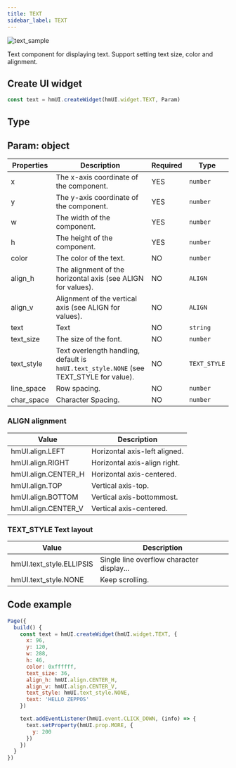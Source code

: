 ```yaml
---
title: TEXT
sidebar_label: TEXT
---
```


![text_sample](/img/api/text_sample.jpg)

Text component for displaying text. Support setting text size, color and alignment.

## Create UI widget

```js
const text = hmUI.createWidget(hmUI.widget.TEXT, Param)
```

## Type

## Param: object

| Properties | Description                                                                             | Required | Type         |
| ---------- | --------------------------------------------------------------------------------------- | -------- | ------------ |
| x          | The x-axis coordinate of the component.                                                 | YES      | `number`     |
| y          | The y-axis coordinate of the component.                                                 | YES      | `number`     |
| w          | The width of the component.                                                             | YES      | `number`     |
| h          | The height of the component.                                                            | YES      | `number`     |
| color      | The color of the text.                                                                  | NO       | `number`     |
| align_h    | The alignment of the horizontal axis (see ALIGN for values).                            | NO       | `ALIGN`      |
| align_v    | Alignment of the vertical axis (see ALIGN for values).                                  | NO       | `ALIGN`      |
| text       | Text                                                                                    | NO       | `string`     |
| text_size  | The size of the font.                                                                   | NO       | `number`     |
| text_style | Text overlength handling, default is `hmUI.text_style.NONE` (see TEXT_STYLE for value). | NO       | `TEXT_STYLE` |
| line_space | Row spacing.                                                                            | NO       | `number`     |
| char_space | Character Spacing.                                                                      | NO       | `number`     |

### ALIGN alignment

| Value               | Description                   |
| ------------------- | ----------------------------- |
| hmUI.align.LEFT     | Horizontal axis-left aligned. |
| hmUI.align.RIGHT    | Horizontal axis-align right.  |
| hmUI.align.CENTER_H | Horizontal axis-centered.     |
| hmUI.align.TOP      | Vertical axis-top.            |
| hmUI.align.BOTTOM   | Vertical axis-bottommost.     |
| hmUI.align.CENTER_V | Vertical axis-centered.       |

### TEXT_STYLE Text layout

| Value                     | Description                               |
| ------------------------- | ----------------------------------------- |
| hmUI.text_style.ELLIPSIS  | Single line overflow character display... |
| hmUI.text_style.NONE      | Keep scrolling.                           |

## Code example

```js
Page({
  build() {
    const text = hmUI.createWidget(hmUI.widget.TEXT, {
      x: 96,
      y: 120,
      w: 288,
      h: 46,
      color: 0xffffff,
      text_size: 36,
      align_h: hmUI.align.CENTER_H,
      align_v: hmUI.align.CENTER_V,
      text_style: hmUI.text_style.NONE,
      text: 'HELLO ZEPPOS'
    })

    text.addEventListener(hmUI.event.CLICK_DOWN, (info) => {
      text.setProperty(hmUI.prop.MORE, {
        y: 200
      })
    })
  }
})
```
